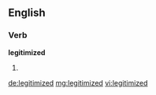 ==English==

===Verb===
'''legitimized'''

# {{past of|legitimize}}

[[de:legitimized]]
[[mg:legitimized]]
[[vi:legitimized]]